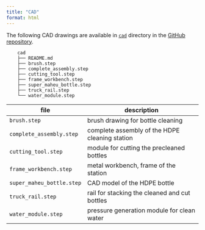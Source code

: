```yaml
---
title: "CAD"
format: html
---
```


The following CAD drawings are available in [`cad`](https://github.com/Global-Health-Engineering/pre-cleaning-system-design-for-HDPE-bottles/tree/main/CAD) directory in the [GitHub repository](https://github.com/Global-Health-Engineering/pre-cleaning-system-design-for-HDPE-bottles).

```
    cad
    ├── README.md
    ├── brush.step
    ├── complete_assembly.step
    ├── cutting_tool.step
    ├── frame_workbench.step
    ├── super_maheu_bottle.step
    ├── truck_rail.step
    └── water_module.step
```


| file                      | description                                    |
| ------------------------- | ---------------------------------------------- |
| `brush.step`              | brush drawing for bottle cleaning              |
| `complete_assembly.step`  | complete assembly of the HDPE cleaning station |
| `cutting_tool.step`       | module for cutting the precleaned bottles      |
| `frame_workbench.step`    | metal workbench, frame of the station          |
| `super_maheu_bottle.step` | CAD model of the HDPE bottle                   |
| `truck_rail.step`         | rail for stacking the cleaned and cut bottles  |
| `water_module.step`       | pressure generation module for clean water     |
